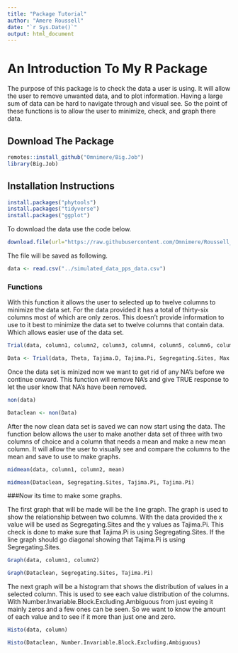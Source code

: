 ```yaml
---
title: "Package Tutorial"
author: "Amere Roussell"
date: "`r Sys.Date()`"
output: html_document
---
```


# An Introduction To My R Package

The purpose of this package is to check the data a user is using. It will allow the user to remove unwanted data, and to plot information. Having a large sum of data can be hard to navigate through and visual see. So the point of these functions is to allow the user to minimize, check, and graph there data.

## Download The Package

```r
remotes::install_github("Omnimere/Big.Job")
library(Big.Job)
```

## Installation Instructions

```r
install.packages("phytools")
install.packages("tidyverse")
install.packages("ggplot")
```

To download the data use the code below.

```r
download.file(url="https://raw.githubusercontent.com/Omnimere/Roussell_pkg/master/Data/simulated_data_pps_data.csv", destfile = "/cloud/project/simulated_data_pps_data.csv")
```

The file will be saved as following.

```r
data <- read.csv("../simulated_data_pps_data.csv")
```
### Functions

With this function it allows the user to selected up to twelve columns to minimize the data set. For the data provided it has a total of thirty-six columns most of which are only zeros. This doesn't provide information to use to it best to minimize the data set to twelve columns that contain data. Which allows easier use of the data set.

```r
Trial(data, column1, column2, column3, column4, column5, column6, column7, column8, column9, column10, column11, column12)
```

```r
Data <- Trial(data, Theta, Tajima.D, Tajima.Pi, Segregating.Sites, Max.Pairwise.Difference, Max.Pairwise.Difference.Excluding.Ambiguous, Max.Variable.Block.Length, Max.Variable.Block.Length.Excluding.Ambiguous, Min.Pairwise.Difference, Min.Pairwise.Difference.Excluding.Ambiguous, Number.Invariable.Block.Excluding.Ambiguous)
```

Once the data set is minized now we want to get rid of any NA's before we continue onward. This function will remove NA's and give TRUE response to let the user know that NA's have been removed.
```r
non(data)
```

```r
Dataclean <- non(Data)
```

After the now clean data set is saved we can now start using the data. The function below allows the user to make another data set of three with two columns of choice and a column that needs a mean and make a new mean column. It will allow the user to visually see and compare the columns to the mean and save to use to make graphs.
```r
midmean(data, column1, column2, mean)
```

```r
midmean(Dataclean, Segregating.Sites, Tajima.Pi, Tajima.Pi)
```

###Now its time to make some graphs.

The first graph that will be made will be the line graph. The graph is used to show the relationship between two columns. With the data provided the x value will be used as Segregating.Sites and the y values as Tajima.Pi. This check is done to make sure that Tajima.Pi is using Segregating.Sites. If the line graph should go diagonal showing that Tajima.Pi is using Segregating.Sites.
```r
Graph(data, column1, column2)
```

```r
Graph(Dataclean, Segregating.Sites, Tajima.Pi)
```

The next graph will be a histogram that shows the distribution of values in a selected column. This is used to see each value distribution of the columns. With Number.Invariable.Block.Excluding.Ambiguous from just eyeing it mainly zeros and a few ones can be seen. So we want to know the amount of each value and to see if it more than just one and zero.
```r
Histo(data, column)
```

```r
Histo(Dataclean, Number.Invariable.Block.Excluding.Ambiguous)
```

